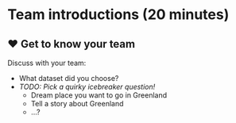<!-- vim: set ft=markdown: -->

# Team introductions (20 minutes)

## ❤️ Get to know your team

Discuss with your team:

* What dataset did you choose?
* _TODO: Pick a quirky icebreaker question!_
    * Dream place you want to go in Greenland
    * Tell a story about Greenland
    * ...?

